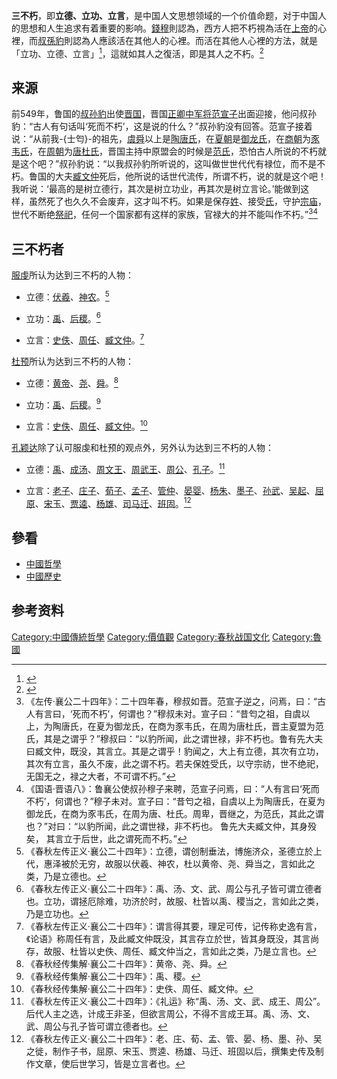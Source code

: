 '''三不朽'''，即'''立德、立功、立言'''，是中国人文思想领域的一个价值命题，对于中国人的思想和人生追求有着重要的影响。[[錢穆|錢穆]]則認為，西方人把不朽視為活在[[上帝|上帝]]的心裡，而[[叔孫豹|叔孫豹]]則認為人應該活在其他人的心裡。而活在其他人心裡的方法，就是「立功、立德、立言」<ref>{{cite book |author1=錢穆 |authorlink1=錢穆 |title=中國思想史 |date=2001-02-15 |publisher=蘭臺出版 |location=台北 |isbn=9789579154376 |language=zh-hant |chapter=子產}}</ref>，這就如其人之復活，即是其人之不朽。<ref>{{cite book |author1=錢穆 |authorlink1=錢穆 |title=湖上聞思錄 |date=2001年4月 |publisher=蘭臺出版社 |location=台北 |isbn=9570422335 |language=zh-hant}}</ref>

== 来源 ==
前549年，鲁国的[[叔孙豹|叔孙豹]]出使[[晋国|晋国]]，晋国[[正卿|正卿]][[中军将|中军将]][[范宣子|范宣子]]出面迎接，他问叔孙豹：“古人有句话叫‘死而不朽’，这是说的什么？”叔孙豹没有回答。范宣子接着说：“从前我-{士匄}-的祖先，[[虞舜|虞舜]]以上是[[陶唐氏|陶唐氏]]，在[[夏朝|夏朝]]是[[御龙氏|御龙氏]]，在[[商朝|商朝]]为[[豕韦氏|豕韦氏]]，在[[周朝|周朝]]为[[唐杜氏|唐杜氏]]，晋国主持中原盟会的时候是[[范氏|范氏]]，恐怕古人所说的不朽就是这个吧？”叔孙豹说：“以我叔孙豹所听说的，这叫做世世代代有禄位，而不是不朽。鲁国的大夫[[臧文仲|臧文仲]]死后，他所说的话世代流传，所谓不朽，说的就是这个吧！我听说：‘最高的是树立德行，其次是树立功业，再其次是树立言论。’能做到这样，虽然死了也久久不会废弃，这才叫不朽。如果是保存[[姓|姓]]、接受[[氏|氏]]，守护[[宗庙|宗庙]]，世代不断绝[[祭祀|祭祀]]，任何一个国家都有这样的家族，官禄大的并不能叫作不朽。”<ref>《左传·襄公二十四年》：二十四年春，穆叔如晋。范宣子逆之，问焉，曰：“古人有言曰，‘死而不朽’，何谓也？”穆叔未对。宣子曰：“昔匄之祖，自虞以上，为陶唐氏，在夏为御龙氏，在商为豕韦氏，在周为唐杜氏，晋主夏盟为范氏，其是之谓乎？”穆叔曰：“以豹所闻，此之谓世禄，非不朽也。鲁有先大夫曰臧文仲，既没，其言立。其是之谓乎！豹闻之，大上有立德，其次有立功，其次有立言，虽久不废，此之谓不朽。若夫保姓受氏，以守宗祊，世不绝祀，无国无之，禄之大者，不可谓不朽。”</ref><ref>《国语·晋语八》：鲁襄公使叔孙穆子来聘，范宣子问焉，曰：“人有言曰‘死而不朽’，何谓也？”穆子未对。宣子曰：“昔匄之祖，自虞以上为陶唐氏，在夏为御龙氏，在商为豕韦氏，在周为唐、杜氏。周卑，晋继之，为范氏，其此之谓也？”对曰：“以豹所闻，此之谓世禄，非不朽也。 鲁先大夫臧文仲，其身殁矣， 其言立于后世，此之谓死而不朽。”</ref>

==三不朽者==
[[服虔|服虔]]所认为达到三不朽的人物：
*立德：[[伏羲|伏羲]]、[[神农|神农]]。<ref>《春秋左传正义·襄公二十四年》：立德，谓创制垂法，博施济众，圣德立於上代，惠泽被於无穷，故服以伏羲、神农，杜以黄帝、尧、舜当之，言如此之类，乃是立德也。</ref>

*立功：[[禹|禹]]、[[后稷|后稷]]。<ref>《春秋左传正义·襄公二十四年》：禹、汤、文、武、周公与孔子皆可谓立德者也。立功，谓拯厄除难，功济於时，故服、杜皆以禹、稷当之，言如此之类，乃是立功也。</ref>

*立言：[[史佚|史佚]]、[[周任|周任]]、[[臧文仲|臧文仲]]。<ref>《春秋左传正义·襄公二十四年》：谓言得其要，理足可传，记传称史逸有言，《论语》称周任有言，及此臧文仲既没，其言存立於世，皆其身既没，其言尚存，故服、杜皆以史佚、周任、臧文仲当之，言如此之类，乃是立言也。</ref>

[[杜预|杜预]]所认为达到三不朽的人物：
*立德：[[黄帝|黄帝]]、[[尧|尧]]、[[舜|舜]]。<ref>《春秋经传集解·襄公二十四年》：黄帝、尧、舜。</ref>

*立功：[[禹|禹]]、[[后稷|后稷]]。<ref>《春秋经传集解·襄公二十四年》：禹、稷。</ref>

*立言：[[史佚|史佚]]、[[周任|周任]]、[[臧文仲|臧文仲]]。<ref>《春秋经传集解·襄公二十四年》：史佚、周任、臧文仲。</ref>

[[孔颖达|孔颖达]]除了认可服虔和杜预的观点外，另外认为达到三不朽的人物：
*立德：[[禹|禹]]、[[成汤|成汤]]、[[周文王|周文王]]、[[周武王|周武王]]、[[周公|周公]]、[[孔子|孔子]]。<ref>《春秋左传正义·襄公二十四年》：《礼运》称“禹、汤、文、武、成王、周公”。后代人主之选，计成王非圣，但欲言周公，不得不言成王耳。禹、汤、文、武、周公与孔子皆可谓立德者也。</ref>

*立言：[[老子|老子]]、[[庄子|庄子]]、[[荀子|荀子]]、[[孟子|孟子]]、[[管仲|管仲]]、[[晏婴|晏婴]]、[[杨朱|杨朱]]、[[墨子|墨子]]、[[孙武|孙武]]、[[吴起|吴起]]、[[屈原|屈原]]、[[宋玉|宋玉]]、[[贾逵|贾逵]]、[[杨雄|杨雄]]、[[司马迁|司马迁]]、[[班固|班固]]。<ref>《春秋左传正义·襄公二十四年》：老、庄、荀、孟、管、晏、杨、墨、孙、吴之徙，制作子书，屈原、宋玉、贾逵、杨雄、马迁、班固以后，撰集史传及制作文章，使后世学习，皆是立言者也。</ref>

==參看==
*[[中國哲學|中國哲學]]
*[[中國歷史|中國歷史]]

==参考资料==
{{reflist}}
[[Category:中國傳統哲學|Category:中國傳統哲學]]
[[Category:價值觀|Category:價值觀]]
[[Category:春秋战国文化|Category:春秋战国文化]]
[[Category:魯國|Category:魯國]]